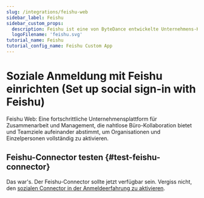 ```yaml
---
slug: /integrations/feishu-web
sidebar_label: Feishu
sidebar_custom_props:
  description: Feishu ist eine von ByteDance entwickelte Unternehmens-Kollaborationsplattform. (Feishu is an enterprise collaboration platform developed by ByteDance.)
  logoFilename: 'feishu.svg'
tutorial_name: Feishu
tutorial_config_name: Feishu Custom App
---
```




# Soziale Anmeldung mit Feishu einrichten (Set up social sign-in with Feishu)

Feishu Web: Eine fortschrittliche Unternehmensplattform für Zusammenarbeit und Management, die nahtlose Büro-Kollaboration bietet und Teamziele aufeinander abstimmt, um Organisationen und Einzelpersonen vollständig zu aktivieren.

<GuideTip />

<Integration />

## Feishu-Connector testen \{#test-feishu-connector}

Das war's. Der Feishu-Connector sollte jetzt verfügbar sein. Vergiss nicht, den [sozialen Connector in der Anmeldeerfahrung zu aktivieren](/connectors/social-connectors/#enable-social-sign-in).
